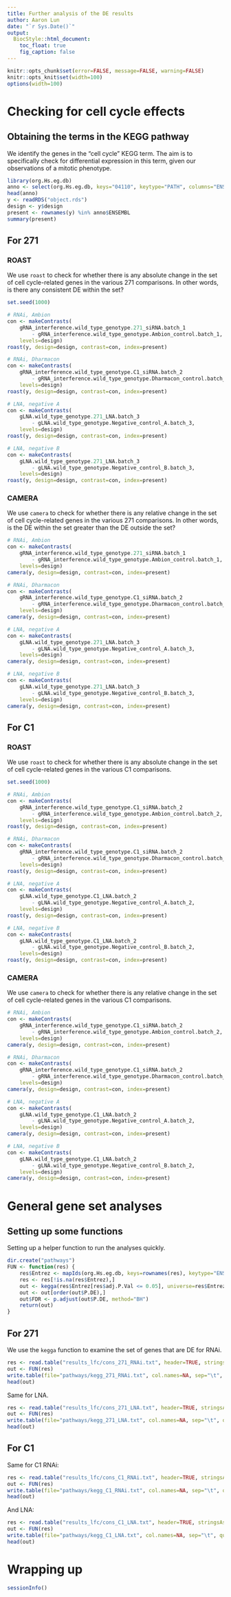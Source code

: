 ```yaml
---
title: Further analysis of the DE results
author: Aaron Lun
date: "`r Sys.Date()`"
output:
  BiocStyle::html_document:
    toc_float: true
    fig_caption: false
---
```


```r
knitr::opts_chunk$set(error=FALSE, message=FALSE, warning=FALSE)
knitr::opts_knit$set(width=100)
options(width=100)
```

# Checking for cell cycle effects

## Obtaining the terms in the KEGG pathway

We identify the genes in the "cell cycle" KEGG term.
The aim is to specifically check for differential expression in this term, given our observations of a mitotic phenotype.

```r
library(org.Hs.eg.db)
anno <- select(org.Hs.eg.db, keys="04110", keytype="PATH", columns="ENSEMBL")
head(anno)
y <- readRDS("object.rds")
design <- y$design
present <- rownames(y) %in% anno$ENSEMBL
summary(present)
```

## For 271

### ROAST 

We use `roast` to check for whether there is any absolute change in the set of cell cycle-related genes in the various 271 comparisons.
In other words, is there any consistent DE within the set?

```r
set.seed(1000)

# RNAi, Ambion
con <- makeContrasts(
    gRNA_interference.wild_type_genotype.271_siRNA.batch_1
        - gRNA_interference.wild_type_genotype.Ambion_control.batch_1,
    levels=design)
roast(y, design=design, contrast=con, index=present)

# RNAi, Dharmacon 
con <- makeContrasts(
    gRNA_interference.wild_type_genotype.C1_siRNA.batch_2
        - gRNA_interference.wild_type_genotype.Dharmacon_control.batch_2,
    levels=design)
roast(y, design=design, contrast=con, index=present)

# LNA, negative A
con <- makeContrasts(
    gLNA.wild_type_genotype.271_LNA.batch_3
        - gLNA.wild_type_genotype.Negative_control_A.batch_3,
    levels=design)
roast(y, design=design, contrast=con, index=present)

# LNA, negative B
con <- makeContrasts(
    gLNA.wild_type_genotype.271_LNA.batch_3
        - gLNA.wild_type_genotype.Negative_control_B.batch_3,
    levels=design)
roast(y, design=design, contrast=con, index=present)
```

### CAMERA 

We use `camera` to check for whether there is any relative change in the set of cell cycle-related genes in the various 271 comparisons.
In other words, is the DE within the set greater than the DE outside the set?

```r
# RNAi, Ambion
con <- makeContrasts(
    gRNA_interference.wild_type_genotype.271_siRNA.batch_1
        - gRNA_interference.wild_type_genotype.Ambion_control.batch_1,
    levels=design)
camera(y, design=design, contrast=con, index=present)

# RNAi, Dharmacon 
con <- makeContrasts(
    gRNA_interference.wild_type_genotype.C1_siRNA.batch_2
        - gRNA_interference.wild_type_genotype.Dharmacon_control.batch_2,
    levels=design)
camera(y, design=design, contrast=con, index=present)

# LNA, negative A
con <- makeContrasts(
    gLNA.wild_type_genotype.271_LNA.batch_3
        - gLNA.wild_type_genotype.Negative_control_A.batch_3,
    levels=design)
camera(y, design=design, contrast=con, index=present)

# LNA, negative B
con <- makeContrasts(
    gLNA.wild_type_genotype.271_LNA.batch_3
        - gLNA.wild_type_genotype.Negative_control_B.batch_3,
    levels=design)
camera(y, design=design, contrast=con, index=present)
```

## For C1 

### ROAST 

We use `roast` to check for whether there is any absolute change in the set of cell cycle-related genes in the various C1 comparisons.

```r
set.seed(1000)

# RNAi, Ambion
con <- makeContrasts(
    gRNA_interference.wild_type_genotype.C1_siRNA.batch_2
        - gRNA_interference.wild_type_genotype.Ambion_control.batch_2,
    levels=design)
roast(y, design=design, contrast=con, index=present)

# RNAi, Dharmacon 
con <- makeContrasts(
    gRNA_interference.wild_type_genotype.C1_siRNA.batch_2
        - gRNA_interference.wild_type_genotype.Dharmacon_control.batch_2,
    levels=design)
roast(y, design=design, contrast=con, index=present)

# LNA, negative A
con <- makeContrasts(
    gLNA.wild_type_genotype.C1_LNA.batch_2
        - gLNA.wild_type_genotype.Negative_control_A.batch_2,
    levels=design)
roast(y, design=design, contrast=con, index=present)

# LNA, negative B
con <- makeContrasts(
    gLNA.wild_type_genotype.C1_LNA.batch_2
        - gLNA.wild_type_genotype.Negative_control_B.batch_2,
    levels=design)
roast(y, design=design, contrast=con, index=present)
```

### CAMERA 

We use `camera` to check for whether there is any relative change in the set of cell cycle-related genes in the various C1 comparisons.

```r
# RNAi, Ambion
con <- makeContrasts(
    gRNA_interference.wild_type_genotype.C1_siRNA.batch_2
        - gRNA_interference.wild_type_genotype.Ambion_control.batch_2,
    levels=design)
camera(y, design=design, contrast=con, index=present)

# RNAi, Dharmacon 
con <- makeContrasts(
    gRNA_interference.wild_type_genotype.C1_siRNA.batch_2
        - gRNA_interference.wild_type_genotype.Dharmacon_control.batch_2,
    levels=design)
camera(y, design=design, contrast=con, index=present)

# LNA, negative A
con <- makeContrasts(
    gLNA.wild_type_genotype.C1_LNA.batch_2
        - gLNA.wild_type_genotype.Negative_control_A.batch_2,
    levels=design)
camera(y, design=design, contrast=con, index=present)

# LNA, negative B
con <- makeContrasts(
    gLNA.wild_type_genotype.C1_LNA.batch_2
        - gLNA.wild_type_genotype.Negative_control_B.batch_2,
    levels=design)
camera(y, design=design, contrast=con, index=present)
```

# General gene set analyses

## Setting up some functions

Setting up a helper function to run the analyses quickly.

```r
dir.create("pathways")
FUN <- function(res) { 
    res$Entrez <- mapIds(org.Hs.eg.db, keys=rownames(res), keytype="ENSEMBL", column="ENTREZID")
    res <- res[!is.na(res$Entrez),]
    out <- kegga(res$Entrez[res$adj.P.Val <= 0.05], universe=res$Entrez)
    out <- out[order(out$P.DE),]
    out$FDR <- p.adjust(out$P.DE, method="BH")
    return(out)
}
```

## For 271

We use the `kegga` function to examine the set of genes that are DE for RNAi. 

```r
res <- read.table("results_lfc/cons_271_RNAi.txt", header=TRUE, stringsAsFactors=FALSE)
out <- FUN(res)
write.table(file="pathways/kegg_271_RNAi.txt", col.names=NA, sep="\t", quote=FALSE, out)
head(out)
```

Same for LNA.

```r
res <- read.table("results_lfc/cons_271_LNA.txt", header=TRUE, stringsAsFactors=FALSE)
out <- FUN(res)
write.table(file="pathways/kegg_271_LNA.txt", col.names=NA, sep="\t", quote=FALSE, out)
head(out)
```

## For C1

Same for C1 RNAi:

```r
res <- read.table("results_lfc/cons_C1_RNAi.txt", header=TRUE, stringsAsFactors=FALSE)
out <- FUN(res)
write.table(file="pathways/kegg_C1_RNAi.txt", col.names=NA, sep="\t", quote=FALSE, out)
head(out)
```

And LNA:

```r
res <- read.table("results_lfc/cons_C1_LNA.txt", header=TRUE, stringsAsFactors=FALSE)
out <- FUN(res)
write.table(file="pathways/kegg_C1_LNA.txt", col.names=NA, sep="\t", quote=FALSE, out)
head(out)
```

# Wrapping up

```r
sessionInfo()
```
